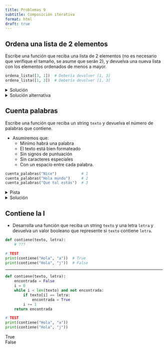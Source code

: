 ```yaml
---
title: Problemas 9
subtitle: Composición iterativa
format: html
draft: true
---
```


## Ordena una lista de 2 elementos

Escribe una función que reciba una lista de 2 elementos (no es necesario que verifique el tamaño, se asume que serán 2), y devuelva una nueva lista con los elementos ordenados de menos a mayor.

```python
ordena_lista([3, 1])  # Debería devolver [1, 3]
ordena_lista([1, 3])  # Debería devolver [1, 3]
```

<details>
<summary>Solución</summary>

```python
def ordena_lista(lista):
    nueva_lista = [0, 0]
    # nueva_lista = [0] * 2

    if lista[0] > lista[1]:
        nueva_lista[0] = lista[1]
        nueva_lista[1] = lista[0]
    else:
        nueva_lista[0] = lista[0]
        nueva_lista[1] = lista[1]
    return nueva_lista
```

</details>

<details>
<summary>Solución alternativa</summary>

**Recuerda usar el _early return_ con cuidado y no abusar de él**

```python
def ordena_lista(lista):
    a = lista[0]
    b = lista[1]
    if a > b:
        return [b, a]
    else:
        return [a, b]
```

</details>

## Cuenta palabras

Escribe una función que reciba un string `texto` y devuelva el número de palabras que contiene.

- Asumiremos que:
    - Mínimo habrá una palabra
    - El texto está bien formateado
    - Sin signos de puntuación 
    - Sin caracteres especiales 
    - Con un espacio entre cada palabra.

```python
cuenta_palabras("Nice")           # 1
cuenta_palabras("Hola mundo")     # 2
cuenta_palabras("Qué tal estás")  # 3
```

<details>
<summary>Pista</summary>

- Puedes serte útil contar los espacios en el texto.

</details>

<details>
<summary>Solución</summary>

```python
def cuenta_palabras(texto):
    cuenta = 1
    for i in range(len(texto)):
        if texto[i] == " ":
            cuenta += 1
    return cuenta
```

</details>

## Contiene la I

- Desarrolla una función que reciba un string `texto` y una letra `letra` y devuelva un valor booleano que represente si `texto` contiene `letra`.

```python
def contiene(texto, letra):
    # ???

# TEST
print(contiene("Hola", "a"))  # True
print(contiene("Hola", "j"))  # False
```

---

```python
def contiene(texto, letra):
    encontrada = False
    i = 0
    while i < len(texto) and not encontrada:
        if texto[i] == letra:
            encontrada = True
        i += 1
    return encontrada

# TEST
print(contiene("Hola", "a"))
print(contiene("Hola", "j"))
```

| True
| False


